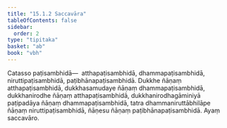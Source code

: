 ```yaml
---
title: "15.1.2 Saccavāra"
tableOfContents: false
sidebar:
  order: 2
type: "tipitaka"
basket: "ab"
book: "vbh"
---
```



<DynamicBreadcrumb />

<Division number="719" book="vbh" bookNo="30" page="307">

<Paragraph number="2119" book="vbh">
Catasso paṭisambhidā—  atthapaṭisambhidā, dhammapaṭisambhidā, niruttipaṭisambhidā, paṭibhānapaṭisambhidā. Dukkhe ñāṇaṃ atthapaṭisambhidā, dukkhasamudaye ñāṇaṃ dhammapaṭisambhidā, dukkhanirodhe ñāṇaṃ atthapaṭisambhidā, dukkhanirodhagāminiyā paṭipadāya ñāṇaṃ dhammapaṭisambhidā, tatra dhammaniruttābhilāpe ñāṇaṃ niruttipaṭisambhidā, ñāṇesu ñāṇaṃ paṭibhānapaṭisambhidā. Ayaṃ saccavāro.
</Paragraph>
</Division>